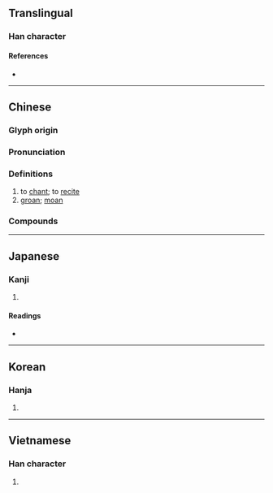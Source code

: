 {{also|呷}}
{{character info/new}}
==Translingual==

===Han character===
{{Han char|rn=30|rad=口|as=05|sn=8|four=65006|canj=RLWL|ids=⿰口申}}

====References====
* {{Han ref|kx=0183.130|dkj=03470|dj=0402.130|hdz=10600.030|uh=547B|ud=21627|bh=A944|bd=43332}}

----

==Chinese==
{{zh-forms}}

===Glyph origin===
{{Han etym}}

===Pronunciation===
{{zh-pron
|m=shēn
|c=san1
|h=pfs=
|md=
|mn=ml:sin/chhan
|mn_note=sin - literary; chhan - vernacular
|w=
|mc=y
|oc=y
|cat=v,n
}}

===Definitions===
{{zh-hanzi}}

# to [[chant]]; to [[recite]]
# [[groan]]; [[moan]]

===Compounds===
{{zh-der|嚬呻|呻吟|呻畢|呻喚|呻呼|呻恫|呻楚|呻鳴|呻嘶|呻嚬|唫呻|唱呻|嚬呻|悲呻|無故呻吟|無病呻吟|酸呻|頻呻|顰呻|呻顰}}

----

==Japanese==

===Kanji===
{{ja-kanji|grade=|rs=口05}}

# {{defn|lang=ja|sort=口05}}

====Readings====
* {{ja-readings|on=[[しん]] (shin)|kun=[[うたう]] (utau), [[うめく]] (umeku)}}

----

==Korean==

===Hanja===
{{ko-hanja|hangeul=신|rv=sin|mr=sin}}

# {{defn|lang=ko|sort=口05}}

----

==Vietnamese==

===Han character===
{{vi-hantu|[[thân]]|rs=口05}}

# {{defn|lang=vi}}